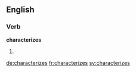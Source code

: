 
==English==

===Verb===
'''characterizes'''

# {{third-person singular of|characterize}}

[[de:characterizes]]
[[fr:characterizes]]
[[sv:characterizes]]